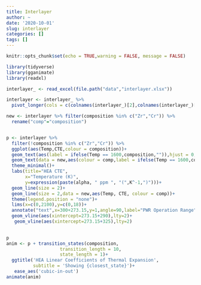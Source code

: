 ```yaml
---
title: Interlayer
author: ~
date: '2020-10-01'
slug: interlayer
categories: []
tags: []
---
```


```r
knitr::opts_chunk$set(echo = TRUE,warning = FALSE, message = FALSE)
```


```r
library(tidyverse)
library(gganimate)
library(readxl)

interlayer_ <- read_excel(file.path("data","interlayer.xlsx"))

interlayer <- interlayer_ %>% 
  pivot_longer(cols = c(colnames(interlayer_)[2],colnames(interlayer_)[9:15]),names_to = c("composition"),values_to=c("CTE"))

new <- interlayer %>% filter(composition %in% c("Zr","Cr")) %>%
  rename("comp"="composition")


p <- interlayer %>% 
  filter(!composition %in% c("Zr","Cr")) %>% 
  ggplot(aes(Temp,CTE,colour = composition))+
  geom_text(aes(label = ifelse(Temp == 1600,composition,"")),hjust = 0, nudge_y = 0.2,nudge_x = 20)+
  geom_text(data = new,aes(colour = comp,label = ifelse(Temp == 1600,comp,"")),hjust = 0, nudge_y = 0.2,nudge_x = 20)+
  theme_minimal()+
  labs(title="HEA CTE",
       x="Temperature (K)",
       y=expression(paste(alpha, " ppm ", "(",K^-1,")")))+
  geom_line(size = 2)+
  geom_line(size = 2,data = new,aes(Temp, CTE, colour = comp))+
  theme(legend.position = "none")+
  lims(x=c(0,2100),y=c(0,18))+
  annotate("text",x=300+273.15,y=1,angle=90,label="PWR Operation Range",size=3,hjust=0.15)+
  geom_vline(aes(xintercept=273.15+290),lty=2)+
   geom_vline(aes(xintercept=273.15+325),lty=2)

  
p
anim <- p + transition_states(composition,
                    transition_length = 10,
                    state_length = 1)+
  ggtitle('HEA Linear Coefficients of Thermal Expansion',
          subtitle = 'Showing {closest_state}')+
   ease_aes('cubic-in-out')
animate(anim)
```

